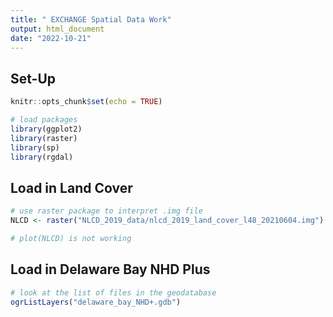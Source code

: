 ```yaml
---
title: " EXCHANGE Spatial Data Work"
output: html_document
date: "2022-10-21"
---
```


## Set-Up

```r
knitr::opts_chunk$set(echo = TRUE)

# load packages
library(ggplot2)
library(raster)
library(sp)
library(rgdal)
```

## Load in Land Cover

```r
# use raster package to interpret .img file
NLCD <- raster("NLCD_2019_data/nlcd_2019_land_cover_l48_20210604.img")

# plot(NLCD) is not working
```

## Load in Delaware Bay NHD Plus

```r
# look at the list of files in the geodatabase
ogrListLayers("delaware_bay_NHD+.gdb")
```

